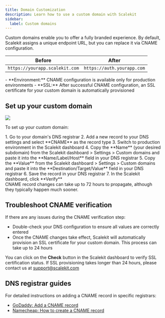```yaml
---
title: Domain Customization
description: Learn how to use a custom domain with Scalekit
sidebar:
  label: Custom domains
---
```



Custom domains enable you to offer a fully branded experience. By default, Scalekit assigns a unique endpoint URL, but you can replace it via CNAME configuration.

| Before | After |
|--------|-------|
| `https://yourapp.scalekit.com` | `https://auth.yourapp.com` |

<Aside type="note">
- **Environment:** CNAME configuration is available only for production environments
- **SSL:** After successful CNAME configuration, an SSL certificate for your custom domain is automatically provisioned
</Aside>

## Set up your custom domain

![](@/assets/docs/guides/custom-domains/1.png)

To set up your custom domain:

<Steps>
1. Go to your domain's DNS registrar
2. Add a new record to your DNS settings and select **CNAME** as the record type
3. Switch to production environment in the Scalekit dashboard
4. Copy the **Name** (your desired subdomain) from the Scalekit dashboard > Settings > Custom domains and paste it into the **Name/Label/Host** field in your DNS registrar
5. Copy the **Value** from the Scalekit dashboard > Settings > Custom domains and paste it into the **Destination/Target/Value** field in your DNS registrar
6. Save the record in your DNS registrar
7. In the Scalekit dashboard, click **Verify**
</Steps>

<Aside type="note">
CNAME record changes can take up to 72 hours to propagate, although they typically happen much sooner.
</Aside>

## Troubleshoot CNAME verification

If there are any issues during the CNAME verification step:

- Double-check your DNS configuration to ensure all values are correctly entered
- Once the CNAME changes take effect, Scalekit will automatically provision an SSL certificate for your custom domain. This process can take up to 24 hours

You can click on the **Check** button in the Scalekit dashboard to verify SSL certification status. If SSL provisioning takes longer than 24 hours, please contact us at <a href="mailto:support@scalekit.com" target="_blank">support@scalekit.com</a>

## DNS registrar guides

For detailed instructions on adding a CNAME record in specific registrars:

- <a href="https://www.godaddy.com/en-in/help/add-a-cname-record-19236" target="_blank">GoDaddy: Add a CNAME record</a>
- <a href="https://www.namecheap.com/support/knowledgebase/article.aspx/9646/2237/how-to-create-a-cname-record-for-your-domain" target="_blank">Namecheap: How to create a CNAME record</a>
